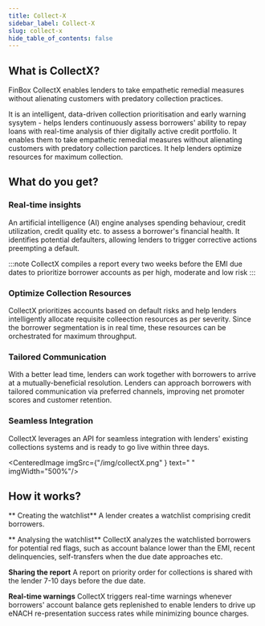 ```yaml
---
title: Collect-X
sidebar_label: Collect-X
slug: collect-x
hide_table_of_contents: false
---
```




## What is CollectX?

FinBox CollectX enables lenders to take empathetic remedial measures without alienating customers with predatory collection practices.

It is an intelligent, data-driven  collection prioritisation and early warning sysytem - helps lenders continuously assess borrowers' ability to repay loans with real-time analysis of thier digitally active credit portfolio. It enables them to take empathetic remedial measures without alienating customers with predatory collection parctices. It help lenders optimize resources for maximum collection.

## What do you get?

### Real-time insights

An artificial intelligence (AI) engine analyses spending behaviour, credit utilization, credit quality etc. to assess a borrower's financial health. It identifies potential defaulters, allowing lenders to trigger corrective actions preempting a default.

:::note CollectX compiles a report every two weeks before the EMI due dates to prioritize borrower accounts as per high, moderate and low risk
:::
### Optimize Collection Resources

CollectX prioritizes accounts based on default risks and help lenders intelligently allocate requisite colleection resources as per severity. Since the borrower segmentation is in real time, these resources can be orchestrated for maximum throughput.

### Tailored Communication

With a better lead time, lenders can work together with borrowers to arrive at a mutually-beneficial resolution. Lenders can  approach borrowers with tailored communication via preferred channels, improving net promoter scores and customer retention.

### Seamless Integration

CollectX leverages an API for seamless integration with lenders' existing collections systems and is ready to go live within three days.

<CenteredImage  imgSrc={"/img/collectX.png" } text=" " imgWidth="500%"/>

## How it works?

** Creating the watchlist** A lender creates a watchlist comprising credit borrowers.

** Analysing the watchlist** CollectX analyzes the watchlisted borrowers for potential red flags, such as account balance lower than the EMI, recent delinquencies, self-transfers when the due date approaches etc.

**Sharing the report** A report on priority order for collections is shared with the lender 7-10 days before the due date.

**Real-time warnings** CollectX triggers real-time warnings whenever borrowers' account balance gets replenished to enable lenders to drive up eNACH re-presentation success rates while minimizing bounce charges.


